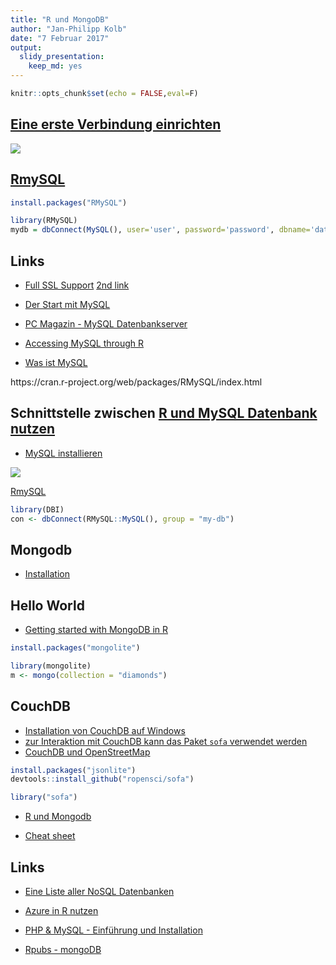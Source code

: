 ```yaml
---
title: "R und MongoDB"
author: "Jan-Philipp Kolb"
date: "7 Februar 2017"
output: 
  slidy_presentation: 
    keep_md: yes
---
```


```r
knitr::opts_chunk$set(echo = FALSE,eval=F)
```


## [Eine erste Verbindung einrichten](https://dev.mysql.com/doc/workbench/en/wb-getting-started-tutorial-create-connection.html)

![](figure/MySQLErsteVerbindung.PNG)


## [RmySQL](https://www.r-bloggers.com/rmysql-version-0-10-2-full-ssl-support/)


```r
install.packages("RMySQL")
```

```r
library(RMySQL)
mydb = dbConnect(MySQL(), user='user', password='password', dbname='database_name', host='host')
```



## Links

- [Full SSL Support](https://www.r-bloggers.com/rmysql-version-0-10-2-full-ssl-support/) [2nd link](https://www.opencpu.org/posts/rmysql-release-0-10-2/)

- [Der Start mit MySQL](https://dev.mysql.com/doc/mysql-getting-started/en/)

- [PC Magazin - MySQL Datenbankserver](http://www.pc-magazin.de/ratgeber/grundlagen-zum-datenbankserver-mysql-1039293.html)

- [Accessing MySQL through R](https://www.r-bloggers.com/accessing-mysql-through-r/)

- [Was ist MySQL](https://www.proggen.org/doku.php?id=php:mysql:start)

https://cran.r-project.org/web/packages/RMySQL/index.html

## Schnittstelle zwischen [R und MySQL Datenbank nutzen](http://www.jason-french.com/blog/2014/07/03/using-r-with-mysql-databases/)

- [MySQL installieren](https://dev.mysql.com/doc/refman/5.7/en/windows-installation.html)

![](figure/InstallingMySQL.PNG)

[RmySQL](https://github.com/rstats-db/RMySQL)


```r
library(DBI)
con <- dbConnect(RMySQL::MySQL(), group = "my-db")
```



## Mongodb

- [Installation](https://docs.mongodb.com/manual/tutorial/install-mongodb-on-windows/)


## Hello World

- [Getting started with MongoDB in R](https://cran.r-project.org/web/packages/mongolite/vignettes/intro.html)

```r
install.packages("mongolite")
```


```r
library(mongolite)
m <- mongo(collection = "diamonds")
```

## CouchDB

- [Installation von CouchDB auf Windows](http://docs.couchdb.org/en/stable/install/windows.html)
- [zur Interaktion mit CouchDB kann das Paket `sofa` verwendet werden](https://github.com/ropensci/sofa)
- [CouchDB und OpenStreetMap](http://wiki.openstreetmap.org/wiki/OSMCouch)

```r
install.packages("jsonlite")
devtools::install_github("ropensci/sofa")
```

```r
library("sofa")
```



- [R und Mongodb](https://cran.r-project.org/web/packages/rmongodb/vignettes/rmongodb_introduction.html)


- [Cheat sheet](https://cran.r-project.org/web/packages/rmongodb/vignettes/rmongodb_cheat_sheet.pdf)


## Links

- [Eine Liste aller NoSQL Datenbanken](http://bigdata-madesimple.com/a-deep-dive-into-nosql-a-complete-list-of-nosql-databases/)

- [Azure in R nutzen](http://www.r-bloggers.com/using-azure-as-an-r-datasource-part-2-pulling-data-from-mysqlmariadb/)


- [PHP & MySQL - Einführung und Installation](https://www.youtube.com/watch?v=2AVnuu4Ty_A)

- [Rpubs - mongoDB](https://rpubs.com/davparker/32742)
